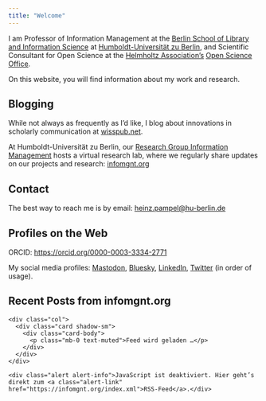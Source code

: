 ```yaml
---
title: "Welcome"
---
```


<!-- JSON-LD -->

<!-- Bootstrap Icons (>= v1.12 needed for 'bluesky') -->

<link rel="stylesheet" href="https://cdn.jsdelivr.net/npm/bootstrap-icons@1.13.1/font/bootstrap-icons.min.css">

```{=html}
<script type="application/ld+json">
{
  "@context": "http://www.schema.org",
  "@type": "person",
  "name": "Heinz Pampel",
  "jobTitle": "Professor for Information Management",
  "url": "https://heinzpampel.de",
  "address": {
    "@type": "PostalAddress",
    "streetAddress": "Humboldt-Universität zu Berlin, Institut für Bibliotheks- und Informationswissenschaft ",
    "postOfficeBoxNumber": "Dorotheenstraße 26",
    "addressLocality": "Berlin",
    "addressRegion": "Berlin",
    "postalCode": "10117",
    "addressCountry": "Germany"
  },
  "email": "heinz.pampel@hu-berlin.de"
}
</script>
```

<!-- JSON-LD -->

```{=html}
<script type="application/ld+json">
{
  "@context": "http://www.schema.org",
  "@type": "WebSite",
  "name": "Heinz Pampel",
  "alternateName": "Prof. Dr. Heinz Pampel",
  "url": "https://heinzpampel.de"
}
</script>
```

<link rel="stylesheet" href="https://cdn.jsdelivr.net/npm/fork-awesome@1.2.0/css/fork-awesome.min.css" integrity="sha256-XoaMnoYC5TH6/+ihMEnospgm0J1PM/nioxbOUdnM8HY=" crossorigin="anonymous">

I am Professor of Information Management at the [Berlin School of Library and Information Science](http://hu.berlin/infomgnt) at [Humboldt-Universität zu Berlin](http://hu-berlin.de), and Scientific Consultant for Open Science at the [Helmholtz Association’s](https://www.helmholtz.de/) [Open Science Office](https://os.helmholtz.de/).

On this website, you will find information about my work and research.

## Blogging

While not always as frequently as I’d like, I blog about innovations in scholarly communication at <i class="bi bi-wordpress"></i> [wisspub.net](http://wisspub.net/).

At Humboldt-Universität zu Berlin, our [Research Group Information Management](http://hu.berlin/infomgnt) hosts a virtual research lab, where we regularly share updates on our projects and research: <i class="bi bi-rss"></i> [infomgnt.org](https://infomgnt.org)

## Contact

The best way to reach me is by email: [heinz.pampel\@hu-berlin.de](mailto:heinz.pampel@hu-berlin.de)

<h2>Profiles on the Web</h2>

ORCID: <i class="fa fa-orcid" aria-hidden="true"></i> <https://orcid.org/0000-0003-3334-2771>

My social media profiles: <i class="bi bi-mastodon"></i> [Mastodon](https://openbiblio.social/@pampel), <i class="bi bi-bluesky"></i> [Bluesky](https://bsky.app/profile/pampel.bsky.social), <i class="bi bi-linkedin"></i> [LinkedIn](https://www.linkedin.com/in/heinzpampel), <i class="bi bi-twitter"></i> [Twitter](https://twitter.com/pampel?lang=de) (in order of usage).

## Recent Posts from infomgnt.org

<!-- ▶▶ Feed: infomgnt.org (unten, Bootstrap 5) -->

<section class="container my-4" id="infomgnt-feed">

::: {.d-flex .align-items-center .justify-content-between .mb-2}
:::

::: {#infomgnt-feed-items .row .row-cols-1 .row-cols-md-2 .g-3}
```         
<div class="col">
  <div class="card shadow-sm">
    <div class="card-body">
      <p class="mb-0 text-muted">Feed wird geladen …</p>
    </div>
  </div>
</div>
```
:::

</section>

```{=html}
<script>
(function () {
  var root = document.getElementById('infomgnt-feed-items');
  var FEED_PRIMARY = 'https://infomgnt.org/index.xml';
  var FEED_FALLBACK_JSON = 'https://api.rss2json.com/v1/api.json?rss_url=' + encodeURIComponent(FEED_PRIMARY);

  function stripHtml(html) {
    var div = document.createElement('div');
    div.innerHTML = html || '';
    return (div.textContent || div.innerText || '').trim();
  }
  function asDate(d) { try { return new Date(d); } catch (e) { return new Date(); } }
  function fmtDate(d) { return d.toLocaleDateString('de-DE', { year: 'numeric', month: 'short', day: '2-digit' }); }

  function makeCard(item) {
    var col = document.createElement('div');
    col.className = 'col';

    var card = document.createElement('div');
    card.className = 'card h-100 shadow-sm';

    var body = document.createElement('div');
    body.className = 'card-body';

    var h = document.createElement('h4');
    h.className = 'card-title h6 mb-2';

    var a = document.createElement('a');
    a.href = item.link || '#';
    a.target = '_blank';
    a.rel = 'noopener';
    a.className = 'stretched-link text-decoration-none';
    a.appendChild(document.createTextNode(stripHtml(item.title || 'Ohne Titel')));

    h.appendChild(a);

    var time = document.createElement('div');
    time.className = 'small text-muted mb-2';
    if (item.date) {
      time.appendChild(document.createTextNode(fmtDate(asDate(item.date))));
    }

    var p = document.createElement('p');
    p.className = 'card-text mb-0';
    var desc = stripHtml(item.description || '').slice(0, 220);
    if (desc) p.appendChild(document.createTextNode(desc + '…'));

    body.appendChild(h);
    if (item.date) body.appendChild(time);
    if (desc) body.appendChild(p);

    card.appendChild(body);
    col.appendChild(card);
    return col;
  }

  function render(items) {
    if (!items || !items.length) {
      root.innerHTML = '';
      var col = document.createElement('div');
      col.className = 'col';
      col.innerHTML = '<div class="alert alert-warning mb-0">Keine Einträge gefunden.</div>';
      root.appendChild(col);
      return;
    }
    root.innerHTML = '';
    items.forEach(function (it) { root.appendChild(makeCard(it)); });
  }

  function fetchXML(url) {
    return fetch(url, { headers: { 'Accept': 'application/rss+xml, application/atom+xml, application/xml;q=0.9, text/xml;q=0.8' } })
      .then(function (res) { if (!res.ok) throw new Error('HTTP ' + res.status); return res.text(); })
      .then(function (txt) {
        var doc = new DOMParser().parseFromString(txt, 'application/xml');
        if (doc.querySelector('parsererror')) throw new Error('XML parse error');
        var nodes = Array.prototype.slice.call(doc.querySelectorAll('item, entry')).slice(0, 8);
        return nodes.map(function (n) {
          var isAtom = n.tagName.toLowerCase() === 'entry';
          var t = (n.querySelector('title') || {}).textContent || '';
          var linkEl = isAtom ? (n.querySelector('link[rel="alternate"]') || n.querySelector('link')) : n.querySelector('link');
          var l = isAtom ? (linkEl && linkEl.getAttribute('href') || '') : (linkEl && linkEl.textContent || '');
          var dNode = isAtom ? (n.querySelector('updated') || n.querySelector('published')) : n.querySelector('pubDate');
          var d = dNode && dNode.textContent || '';
          var descNode = n.querySelector('description, summary, content, content\\:encoded');
          var desc = descNode && descNode.textContent || '';
          return { title: t, link: l, date: d, description: desc };
        });
      });
  }

  function fetchJSON(url) {
    return fetch(url)
      .then(function (res) { if (!res.ok) throw new Error('HTTP ' + res.status); return res.json(); })
      .then(function (data) {
        return (data.items || []).slice(0, 8).map(function (i) {
          return { title: i.title, link: i.link, date: i.pubDate || i.updated, description: i.description || i.content || i.summary };
        });
      });
  }

  // 1) Direkt den XML-Feed laden; 2) bei CORS/Fehler auf JSON-Fallback ausweichen.
  fetchXML(FEED_PRIMARY).then(render).catch(function (e1) {
    fetchJSON(FEED_FALLBACK_JSON).then(render).catch(function (e2) {
      console.error('Feed-Fehler', e1, e2);
      root.innerHTML = '<div class="col"><div class="alert alert-danger mb-0">Der Feed konnte nicht geladen werden. <a class="alert-link" href="https://infomgnt.org" target="_blank" rel="noopener">Direkt zu infomgnt.org</a></div></div>';
    });
  });
})();
</script>
```

<noscript>

::: {.container .my-3}
```         
<div class="alert alert-info">JavaScript ist deaktiviert. Hier geht’s direkt zum <a class="alert-link" href="https://infomgnt.org/index.xml">RSS-Feed</a>.</div>
```
:::

</noscript>
